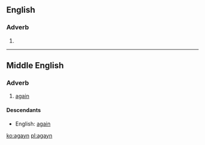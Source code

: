 ==English==

===Adverb===
{{en-adv|-}}

# {{obsolete spelling of|again}}

----

==Middle English==
<!--this Middle English entry was created using Template:new enm entry-->
===Adverb===
{{head|enm|adverb}}

# [[again]]

====Descendants====
* English: [[again]]

[[ko:agayn]]
[[pl:agayn]]